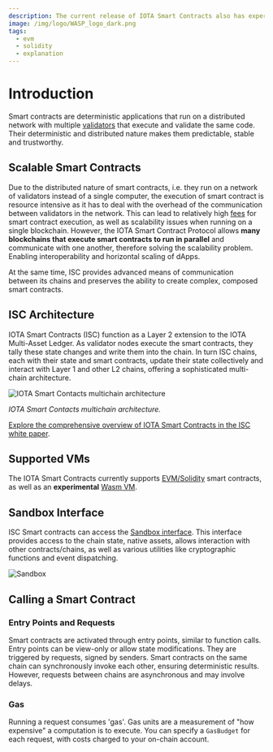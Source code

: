 ```yaml
---
description: The current release of IOTA Smart Contracts also has experimental support for EVM/Solidity, providing limited compatibility with existing smart contracts and tooling from other EVM based chains like Ethereum.
image: /img/logo/WASP_logo_dark.png
tags:
  - evm
  - solidity
  - explanation
---
```



# Introduction

Smart contracts are deterministic applications that run on a distributed network with multiple
[validators](explanations/validators.md) that execute and validate the same code.
Their deterministic and distributed nature makes them predictable, stable and trustworthy.

## Scalable Smart Contracts

Due to the distributed nature of smart contracts, i.e. they run on a network of validators instead of a single computer,
the execution of smart contract is resource intensive as it has to deal with the overhead of the communication between validators in the network.
This can lead to relatively high [fees](#gas) for smart contract execution, as well as scalability issues when running on
a single blockchain. However, the IOTA Smart Contract Protocol allows **many blockchains that execute smart contracts to
run in parallel** and communicate with one another, therefore solving the scalability problem. Enabling interoperability and horizontal scaling of dApps.

At the same time, ISC provides advanced means of communication between its chains and preserves the ability to create
complex, composed smart contracts.

## ISC Architecture

IOTA Smart Contracts (ISC) function as a Layer 2 extension to the IOTA Multi-Asset Ledger.
As validator nodes execute the smart contracts, they tally these state changes and write them into the chain.
In turn ISC chains, each with their state and smart contracts, update their state collectively and interact with Layer 1
and other L2 chains, offering a sophisticated multi-chain architecture.

![IOTA Smart Contacts multichain architecture](/img/iota-evm/multichain.png 'Click to see the full-size image.')

_IOTA Smart Contacts multichain architecture._

[Explore the comprehensive overview of IOTA Smart Contracts in the ISC white paper](https://files.iota.org/papers/ISC_WP_Nov_10_2021.pdf).

## Supported VMs

The IOTA Smart Contracts currently
supports [EVM/Solidity](getting-started/languages-and-vms.mdx#what-is-evmsolidity)
smart contracts, as well as an **experimental** [Wasm VM](getting-started/languages-and-vms.mdx#wasm-vm-for-isc).

## Sandbox Interface

ISC Smart contracts can access the [Sandbox interface](explanations/sandbox.md).
This interface provides access to the chain state, native assets, allows interaction with other contracts/chains, as
well as various utilities like cryptographic functions and event dispatching.

![Sandbox](/img/iota-evm/sandbox.png)

## Calling a Smart Contract

### Entry Points and Requests

Smart contracts are activated through entry points, similar to function calls. Entry points can be view-only or allow state
modifications. They are triggered by requests, signed by senders. Smart contracts on the same chain can
synchronously invoke each other, ensuring deterministic results. However, requests between chains are asynchronous and
may involve delays.

### Gas

Running a request consumes 'gas'. Gas units are a measurement of "how expensive" a computation is to execute. You can specify a `GasBudget`
for each request, with costs charged to your on-chain account.

<OnOffLedgerRequest />

